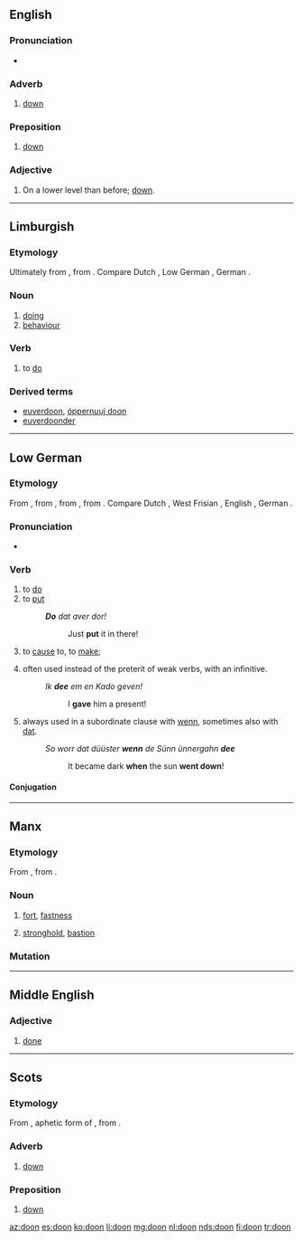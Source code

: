 ==English==

===Pronunciation===
* {{IPA|/duːn/|lang=en}}

===Adverb===
{{en-adv|-}}

# {{context|Geordie|lang=en}} [[down]]

===Preposition===
{{en-prep}}

# {{context|Geordie|lang=en}} [[down]]

===Adjective===
{{en-adj|-}}

# {{context|Geordie|lang=en}} On a lower level than before; [[down]].

----

==Limburgish==

===Etymology===
{{PIE root|li|dʰeh₁}}
Ultimately from {{etyl|gem-pro|li}} {{m|gem-pro|*dōną}}, from {{etyl|ine-pro|li}} {{m|ine-pro|*dʰeh₁-}}. Compare Dutch {{term|doen|lang=nl}}, Low German {{term|doon|lang=nds}}, German {{term|tun|lang=de}}.

===Noun===
{{head|li|noun|g=n}}

# [[doing]]
# [[behaviour]]

===Verb===
{{head|li|verb}}

# to [[do]]

{{li-conj8|
|2=Montfortian
|1stsv=ich doon
|1svsv=ich di-j
|1stvs=doon ich
|1svvs=di-j ich
|1sssv=ich daon
|1ssvs=daon ich
|2stsv=doe deis
|2svsv=doe di-js
|2stvs=deis se
|2svvs=di-js se
|2sssv=doe daons
|2ssvs=daons se
|3stsv=dae deitj
|3svsv=dae di-j
|3stvs=deitj'r
|3svvs=di-j d'r
|3sssv=dae daontj
|3ssvs=daontj'r
|1ptsv=weer doon
|1pvsv=weer di-jje
|1ptvs=doontj v'r
|1pvvs=di-jtj v'r
|1pssv=weer daone
|1psvs=daontj v'r
|2ptsv=geer doontj
|2pvsv=geer di-j
|2ptvs=doontj g'r
|2pvvs=di-j(tj) g'r
|2pssv=geer daontj
|2psvs=daontj g'r
|3ptsv=die doon
|3pvsv=die di-jje
|3ptvs=doon die
|3pvvs=di-jje die
|3pssv=die daone
|3psvs=daone die
|infin=(tö) doon
|gerun='t doon ''n''
|presp=donendje
|pastp=höbbe gedaon
|adjec=gedaon(e/e-n/er/es)
|adver=gedäöndjelik
|noun1='t [[gedoons]] ''n''
|imsim=dooch
|imspo=dootj
|imdua=doon
|implu=doontj
|enkel=daonem
}}

===Derived terms===
* [[euverdoon]], [[óppernuuj doon]]
* [[euverdoonder]]

----

==Low German==

===Etymology===
{{PIE root|nds|dʰeh₁}}
From {{etyl|gml|nds}} {{term|don|lang=gml}}, from {{etyl|osx|nds}} {{term|dōn|lang=osx}}, from {{etyl|gem-pro|nds}} {{m|gem-pro|*dōną}}, from {{etyl|ine-pro|nds}} {{m|ine-pro|*dʰeh₁-}}. Compare Dutch {{term|doen|lang=nds}}, West Frisian {{term|dwaan|lang=fy}}, English {{term|do|lang=en}}, German {{term|tun|lang=de}}.

===Pronunciation===
* {{IPA|/doːn/|lang=nds}}

===Verb===
{{head|nds|verb|third-person singular simple present|deit|past tense|dee|past participle|daan|auxiliary verb|hebben}}

# to [[do]]
# to [[put]]
#: '''''Do''' dat aver dor!''
#:: Just '''put''' it in there!
# {{context|auxiliary|lang=nds}} to [[cause]] to, to [[make]]; {{non-gloss definition|forms [[causative]] verbs}}
# {{context|auxiliary|preterite|lang=nds}} often used instead of the preterit of weak verbs, with an infinitive.
#: ''Ik '''dee''' em en Kado geven!''
#:: I '''gave''' him a present!
# {{context|auxiliary|preterite|lang=nds}} always used in a subordinate clause with [[wenn]], sometimes also with [[dat]].
#: ''So worr dat düüster '''wenn''' de Sünn ünnergahn '''dee'''''
#:: It became dark '''when''' the sun '''went down'''!

====Conjugation====
{{nds-conj-table<!--
-->|head=''doon'' (irregular verb)<!--

Present indicative
-->|do<!--
-->|deist<!--
-->|deit<!--
-->|doot<!--

Past indicative
-->|dee<!--
-->|deest<!--
-->|dee<!--
-->|deen<!--

Imperative
-->|do<!--
-->|doot<!--

Participles
-->|doon<!--
-->|daan<!--
-->}}

----

==Manx==

===Etymology===
From {{etyl|sga|gv}} {{term|dún|lang=sga}}, from {{etyl|cel-pro|gv}} {{m|cel-pro|*dūnom||stronghold}}.

===Noun===
{{gv-noun|m|doonyn|doon}}

# [[fort]], [[fastness]]
#: {{usex|{{l|gv|ta|Ta}}'{{l|gv|yn|n}} '''doon''' {{l|gv|ard}} {{l|gv|erskyn}} y {{l|gv|balley|valley}}.|t=''The fort commands the town.''|inline=1|lang=gv}}
# [[stronghold]], [[bastion]]

===Mutation===
{{gv mut cons|d|oon}}

----

==Middle English==

===Adjective===
{{head|enm|adjective}}

# [[done]]

----

==Scots==

===Etymology===
From {{etyl|ang|sco}} {{m|ang|dūne}}, aphetic form of {{m|ang|adune|adūne}}, from {{m|ang||of dūne|off the hill}}.

===Adverb===
{{sco-adv}}

# [[down]]

===Preposition===
{{sco-prep}}

# [[down]]

[[az:doon]]
[[es:doon]]
[[ko:doon]]
[[li:doon]]
[[mg:doon]]
[[nl:doon]]
[[nds:doon]]
[[fi:doon]]
[[tr:doon]]